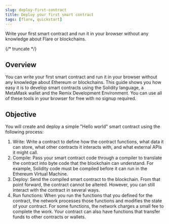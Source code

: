 ```yaml
---
slug: deploy-first-contract
title: Deploy your first smart contract
tags: [flare, quickstart]
---
```


Write your first smart contract and run it in your browser without any knowledge about Flare or blockchains.

{/* truncate */}

## Overview

You can write your first smart contract and run it in your browser without any knowledge about Ethereum or blockchains. This guide shows you how easy it is to develop smart contracts using the Solidity language, a MetaMask wallet and the Remix Development Environment. You can use all of these tools in your browser for free with no signup required.

## Objective

You will create and deploy a simple "Hello world" smart contract using the following process:

1. Write: Write a contract to define how the contract functions, what data it can store, what other contracts it interacts with, and what external APIs it might call.
2. Compile: Pass your smart contract code through a compiler to translate the contract into byte code that the blockchain can understand. For example, Solidity code must be compiled before it can run in the Ethereum Virtual Machine.
3. Deploy: Send the compiled smart contract to the blockchain. From that point forward, the contract cannot be altered. However, you can still interact with the contract in several ways.
4. Run functions: When you run the functions that you defined for the contract, the network processes those functions and modifies the state of your contract. For some functions, the network charges a small fee to complete the work. Your contract can also have functions that transfer funds to other contracts or wallets.
